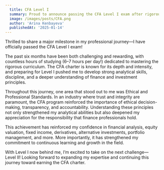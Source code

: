 ```yaml
---
  title: CFA Level I
  summary: Proud to announce passing the CFA Level I exam after rigorous preparation—now advancing to Level II on my journey toward earning the CFA charter!
  image: /images/posts/CFA.png
  author: 'Arina Kenbayeva'
  publishedAt: '2025-01-14'
---
```


Thrilled to share a major milestone in my professional journey—I have officially passed the CFA Level I exam!

The past six months have been both challenging and rewarding, with countless hours of studying (6–7 hours per day!) dedicated to mastering the rigorous curriculum. The CFA charter is known for its depth and intensity, and preparing for Level I pushed me to develop strong analytical skills, discipline, and a deeper understanding of finance and investment principles.

Throughout this journey, one area that stood out to me was Ethical and Professional Standards. In an industry where trust and integrity are paramount, the CFA program reinforced the importance of ethical decision-making, transparency, and accountability. Understanding these principles not only strengthened my analytical abilities but also deepened my appreciation for the responsibility that finance professionals hold.

This achievement has reinforced my confidence in financial analysis, equity valuation, fixed income, derivatives, alternative investments, portfolio management, and more. More importantly, it has strengthened my commitment to continuous learning and growth in the field.

With Level I now behind me, I’m excited to take on the next challenge—Level II! Looking forward to expanding my expertise and continuing this journey toward earning the CFA charter.

